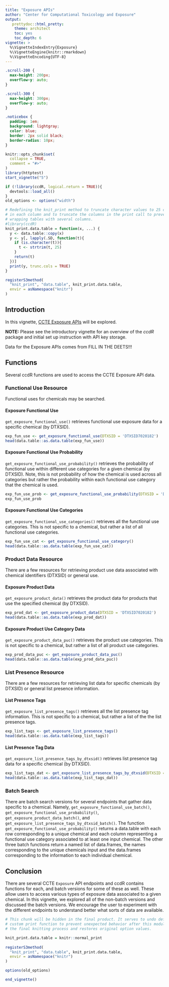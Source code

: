 ```yaml
---
title: "Exposure APIs"
author: "Center for Computational Toxicology and Exposure"
output:
   prettydoc::html_pretty:
    theme: architect
    toc: yes
    toc_depth: 6
vignette: >
  %\VignetteIndexEntry{Exposure}
  %\VignetteEngine{knitr::rmarkdown}
  %\VignetteEncoding{UTF-8}
---
```

```css
.scroll-200 {
  max-height: 200px;
  overflow-y: auto;
}

.scroll-300 {
  max-height: 300px;
  overflow-y: auto;
}

.noticebox {
  padding: 1em;
  background: lightgray;
  color: blue;
  border: 2px solid black;
  border-radius: 10px;
}
```

```r
knitr::opts_chunk$set(
  collapse = TRUE,
  comment = "#>"
)
library(httptest)
start_vignette("5")
```

```r
if (!library(ccdR, logical.return = TRUE)){
  devtools::load_all()
}
old_options <- options("width")
```

```r
# Redefining the knit_print method to truncate character values to 25 characters
# in each column and to truncate the columns in the print call to prevent 
# wrapping tables with several columns.
#library(ccdR)
knit_print.data.table = function(x, ...) {
  y <- data.table::copy(x)
  y <- y[, lapply(.SD, function(t){
    if (is.character(t)){
      t <- strtrim(t, 25)
    }
    return(t)
  })]
  print(y, trunc.cols = TRUE)
}

registerS3method(
  "knit_print", "data.table", knit_print.data.table,
  envir = asNamespace("knitr")
)
```

## Introduction

In this vignette, [CCTE Exposure APIs](https://api-ccte.epa.gov/docs/exposure.html) will be explored. 

::: {.noticebox data-latex=""}

**NOTE:** Please see the introductory vignette for an overview of the *ccdR* package and initial set up instruction with API key storage.

:::

Data for the Exposure APIs comes from FILL IN THE DEETS!!!

## Functions

Several ccdR functions are used to access the CCTE Exposure API data.

### Functional Use Resource

Functional uses for chemicals may be searched.

#### Exposure Functional Use

`get_exposure_functional_use()` retrieves functional use exposure data for a specific chemical (by DTXSID).

```r
exp_fun_use <- get_exposure_functional_use(DTXSID = 'DTXSID7020182')
head(data.table::as.data.table(exp_fun_use))
```

#### Exposure Functional Use Probability

`get_exposure_functional_use_probability()` retrieves the probability of functional use within different use categories for a given chemical (by DTXSID). Note, this is not probability of how the chemical is used across all categories but rather the probability within each functional use category that the chemical is used.

```r
exp_fun_use_prob <- get_exposure_functional_use_probability(DTXSID = 'DTXSID7020182')
exp_fun_use_prob
```

#### Exposure Functional Use Categories

`get_exposure_functional_use_categories()` retrieves all the functional use categories. This is not specific to a chemical, but rather a list of all functional use categories.

```r
exp_fun_use_cat <- get_exposure_functional_use_category()
head(data.table::as.data.table(exp_fun_use_cat))
```

### Product Data Resource

There are a few resources for retrieving product use data associated with chemical identifiers (DTXSID) or general use.

#### Exposure Product Data

`get_exposure_product_data()` retrieves the product data for products that use the specified chemical (by DTXSID).

```r
exp_prod_dat <- get_exposure_product_data(DTXSID = 'DTXSID7020182')
head(data.table::as.data.table(exp_prod_dat))
```

#### Exposure Product Use Category Data

`get_exposure_product_data_puc()` retrieves the product use categories. This is not specific to a chemical, but rather a list of all product use categories.

```r
exp_prod_data_puc <- get_exposure_product_data_puc()
head(data.table::as.data.table(exp_prod_data_puc))
```

### List Presence Resource

There are a few resources for retrieving list data for specific chemicals (by DTXSID) or general list presence information.

#### List Presence Tags

`get_exposure_list_presence_tags()` retrieves all the list presence tag information. This is not specific to a chemical, but rather a list of the the list presence tags.

```r
exp_list_tags <- get_exposure_list_presence_tags()
head(data.table::as.data.table(exp_list_tags))
```

#### List Presence Tag Data

`get_exposure_list_presence_tags_by_dtxsid()` retrieves list presence tag data for a specific chemical (by DTXSID).

```r
exp_list_tags_dat <- get_exposure_list_presence_tags_by_dtxsid(DTXSID = 'DTXSID7020182')
head(data.table::as.data.table(exp_list_tags_dat))
```

### Batch Search

There are batch search versions for several endpoints that gather data specific to a chemical. Namely, `get_exposure_functional_use_batch()`, `get_exposure_functional_use_probability()`, `get_exposure_product_data_batch()`, and `get_exposure_list_presence_tags_by_dtxsid_batch()`. The function `get_exposure_functional_use_probability()` returns a data.table with each row corresponding to a unique chemical and each column representing a functional use category associated to at least one input chemical. The other three batch functions return a named list of data.frames, the names corresponding to the unique chemicals input and the data.frames corresponding to the information to each individual chemical.

## Conclusion

There are several CCTE `Exposure` API endpoints and ccdR contains functions for each, and batch versions for some of these as well. These allow users to access various types of exposure data associated to a given chemical. In this vignette, we explored all of the non-batch versions and discussed the batch versions. We encourage the user to experiment with the different endpoints to understand better what sorts of data are available.

```r
# This chunk will be hidden in the final product. It serves to undo defining the
# custom print function to prevent unexpected behavior after this module during
# the final knitting process and restores original option values.

knit_print.data.table = knitr::normal_print
  
registerS3method(
  "knit_print", "data.table", knit_print.data.table,
  envir = asNamespace("knitr")
)

options(old_options)
```

```r
end_vignette()
```

